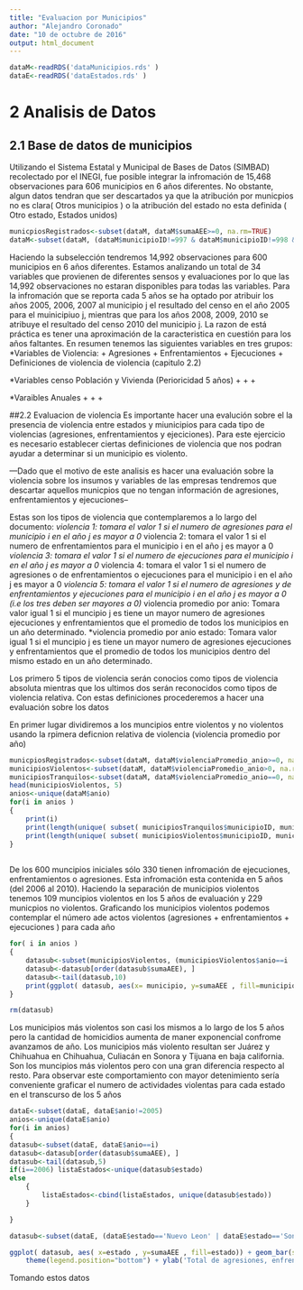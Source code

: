 ```yaml
---
title: "Evaluacion por Municipios"
author: "Alejandro Coronado"
date: "10 de octubre de 2016"
output: html_document
---
```

```r
dataM<-readRDS('dataMunicipios.rds' )
dataE<-readRDS('dataEstados.rds' )
```
# 2 Analisis de Datos
## 2.1 Base de datos de municipios
Utilizando el Sistema Estatal y Municipal de Bases de Datos (SIMBAD) recolectado por el INEGI, fue posible integrar la infromación de 15,468 observaciones para  606 municipios en 6 años diferentes. No obstante, algun datos tendran que ser descartados ya que la atribución por municpios no es clara( Otros municipios ) o la atribución del estado no esta definida ( Otro estado, Estados unidos)

```r
municpiosRegistrados<-subset(dataM, dataM$sumaAEE>=0, na.rm=TRUE)
dataM<-subset(dataM, (dataM$municipioID!=997 & dataM$municipioID!=998 & dataM$municipioID!=996 & dataM$municipioID!=993 & dataM$municipioID!=992 & dataM$municipioID!=991 ))     
```

Haciendo la subselección tendremos 14,992 observaciones para 600 municipios en 6 años diferentes. Estamos analizando un total de 34 variables que provienen de diferentes sensos y evaluaciones por lo que las 14,992 observaciones no estaran disponibles para todas las variables. Para la infromación que se reporta cada 5 años se ha optado por atribuir los años 2005, 2006, 2007 al municipio j el resultado del censo en el año 2005 para el muinicipiuo j, mientras que para los años 2008, 2009, 2010 se atribuye el resultado del censo 2010 del municipio j. La razon de está práctica es tener una aproximación de la caracteristica en cuestión para los años faltantes. En resumen tenemos las siguientes variables en tres grupos:
*Variables de Violencia:
    + Agresiones 
    + Enfrentamientos
    + Ejecuciones
    + Definiciones de violencia de violencia (capitulo 2.2)

*Variables censo Población y Vivienda (Perioricidad 5 años)
    +
    +
    +

*Varaibles Anuales
    +
    +
    +

##2.2 Evaluacion de violencia 
Es importante hacer una evalución sobre el la presencia de violencia entre estados y miunicipios para cada tipo de violencias (agresiones, enfrentamientos y ejeciciones). Para este ejercicio es necesario establecer ciertas definiciones de violencia que nos podran ayudar a determinar si un municipio es violento.

---Dado que el motivo de este analisis es hacer una evaluación sobre la violencia sobre los insumos y variables de las empresas tendremos que descartar aquellos municpios que no tengan información de agresiones, enfrentamientos y ejecuciones--

Estas son los tipos de violencia que contemplaremos a lo largo del documento:
*violencia 1: tomara el valor 1 si el  numero de agresiones para el municipio i en el año j es mayor a 0
*violencia 2: tomara el valor 1 si el  numero de enfrentamientos para el municipio i en el año j es mayor a 0
*violencia 3: tomara el valor 1 si el  numero de ejecuciones para el municipio i en el año j es mayor a 0
*violencia 4: tomara el valor 1 si el  numero de agresiones o de enfrentamientos o ejecuciones para el municipio i en el año j es mayor a 0
*violencia 5: tomara el valor 1 si el  numero de agresiones y de enfrentamientos y ejecuciones para el municipio i en el año j es mayor a 0 (i.e los tres deben ser mayores a 0)
*violencia promedio por anio: Tomara valor igual 1 si el muncipio j es tiene un mayor numero de agresiones ejecuciones y enfrentamientos que el promedio de todos los municipios en un año determinado.
*violencia promedio por anio estado: Tomara valor igual 1 si el muncipio j es tiene un mayor numero de agresiones ejecuciones y enfrentamientos que el promedio de todos los municipios dentro del mismo estado en un año determinado.

Los primero 5 tipos de violencia serán conocios como tipos de violencia absoluta mientras que los ultimos dos serán reconocidos como tipos de violencia relativa. Con estas definiciones procederemos a hacer una evaluación sobre los datos

En primer lugar dividiremos a los muncipios entre violentos y no violentos usando la rpimera deficnion relativa de violencia (violencia promedio por año)

```r
municpiosRegistrados<-subset(dataM, dataM$violenciaPromedio_anio>=0, na.rm=TRUE)
municipiosViolentos<-subset(dataM, dataM$violenciaPromedio_anio>0, na.rm=TRUE)
municipiosTranquilos<-subset(dataM, dataM$violenciaPromedio_anio==0, na.rm=TRUE)
head(municipiosViolentos, 5)
anios<-unique(dataM$anio)
for(i in anios )
{ 
    print(i)
    print(length(unique( subset( municipiosTranquilos$municipioID, municipiosTranquilos$anio== i)  )))
    print(length(unique( subset( municipiosViolentos$municipioID, municipiosViolentos$anio== i)  )))
}
       
```


De los 600 muncipios iniciales sólo 330 tienen infromación de ejecuciones, enfrentamientos o agresiones. Esta infromación esta contenida en 5 años (del 2006 al 2010). Haciendo la separación de municipios violentos tenemos 109 muncipios violentos en los 5 años de evaluación y 229 municpios no violentos. Graficando los municipios violentos podemos contemplar el número ade actos violentos (agresiones + enfrentamientos + ejecuciones ) para cada año
```r
for( i in anios )
{
    datasub<-subset(municipiosViolentos, (municipiosViolentos$anio==i   ))
    datasub<-datasub[order(datasub$sumaAEE), ]
    datasub<-tail(datasub,10)
    print(ggplot( datasub, aes(x= municipio, y=sumaAEE , fill=municipio,  label=as.character(estado) ) ) + geom_bar(stat = "identity")  + scale_fill_grey(start = .01, end = .7) + xlab(paste ('Muncipios mas violentos, año ', i) )+ ylab('Total de Agresiones, Enfrentamientos y ejecuciones') )
}

rm(datasub)
```

Los municipios más violentos son casi los mismos a lo largo de los 5 años pero la cantidad de homicidios aumenta de maner exponencial confrome avanzamos de año. 
Los municipios más violento resultan ser Juárez y Chihuahua en Chihuahua, Culiacán en Sonora y Tijuana en baja california. Son los muncipios más violentos pero con una gran diferencia respecto al resto. 
Para observar este comportamiento con mayor detenimiento sería conveniente graficar el numero de actividades violentas para cada estado en el transcurso de los 5 años

```r
dataE<-subset(dataE, dataE$anio!=2005)
anios<-unique(dataE$anio)
for(i in anios)
{
datasub<-subset(dataE, dataE$anio==i)
datasub<-datasub[order(datasub$sumaAEE), ]
datasub<-tail(datasub,5)
if(i==2006) listaEstados<-unique(datasub$estado)
else
    {
        listaEstados<-cbind(listaEstados, unique(datasub$estado))
    }

}

datasub<-subset(dataE, (dataE$estado=='Nuevo Leon' | dataE$estado=='Sonora' | dataE$estado=='Baja California'| dataE$estado=='Guerrero'| dataE$estado=='Michoacan'| dataE$estado=='Chihuahua'| dataE$estado=='Sinaloa'| dataE$estado=='Mexico'| dataE$estado=='Durango'| dataE$estado=='Tamaulipas'))

```

```r
ggplot( datasub, aes( x=estado , y=sumaAEE , fill=estado)) + geom_bar(stat = "identity")+ facet_grid( ~anio) + xlab('Estados') +
    theme(legend.position="bottom") + ylab('Total de agresiones, enfrentamientos y ejecuciones')+  scale_fill_grey(start = .01, end = .7) 
```

Tomando estos datos

